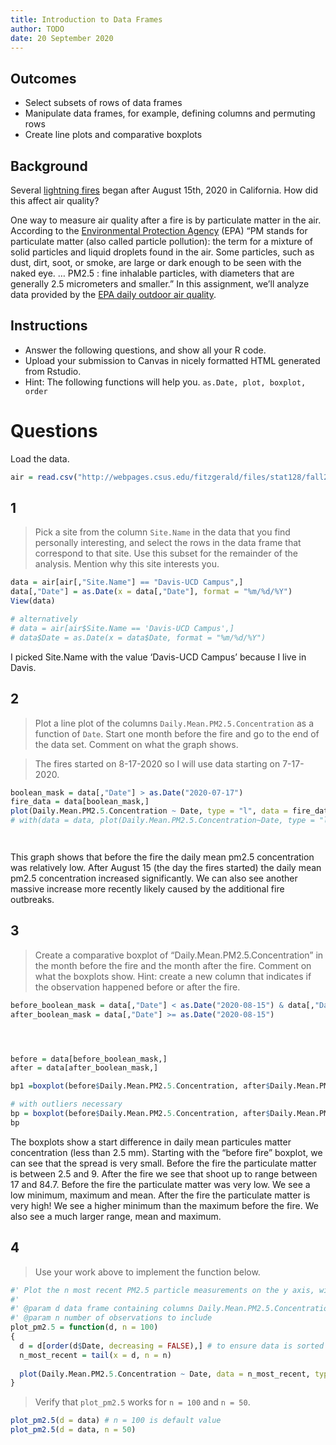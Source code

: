 ```yaml
---
title: Introduction to Data Frames
author: TODO
date: 20 September 2020
---
```


## Outcomes

- Select subsets of rows of data frames
- Manipulate data frames, for example, defining columns and permuting rows
- Create line plots and comparative boxplots

## Background

Several [lightning fires](https://www.fire.ca.gov/incidents/2020/8/16/czu-lightning-complex-including-warnella-fire/) began after August 15th, 2020 in California. How did this affect air quality?

One way to measure air quality after a fire is by particulate matter in the air.
According to the [Environmental Protection Agency](https://www.epa.gov/pm-pollution/particulate-matter-pm-basics) (EPA) "PM stands for particulate matter (also called particle pollution): the term for a mixture of solid particles and liquid droplets found in the air.
Some particles, such as dust, dirt, soot, or smoke, are large or dark enough to be seen with the naked eye.
...
PM2.5 : fine inhalable particles, with diameters that are generally 2.5 micrometers and smaller."
In this assignment, we'll analyze data provided by the [EPA daily outdoor air quality](https://www.epa.gov/outdoor-air-quality-data/download-daily-data).

## Instructions

- Answer the following questions, and show all your R code.
- Upload your submission to Canvas in nicely formatted HTML generated from Rstudio.
- Hint: The following functions will help you. `as.Date, plot, boxplot, order`

# Questions

Load the data.

```r
air = read.csv("http://webpages.csus.edu/fitzgerald/files/stat128/fall20/ad_viz_plotval_data.csv")
```

## 1

> Pick a site from the column `Site.Name` in the data that you find personally interesting, and select the rows in the data frame that correspond to that site.
> Use this subset for the remainder of the analysis.
> Mention why this site interests you.

```r
data = air[air[,"Site.Name"] == "Davis-UCD Campus",]
data[,"Date"] = as.Date(x = data[,"Date"], format = "%m/%d/%Y")
View(data)

# alternatively 
# data = air[air$Site.Name == 'Davis-UCD Campus',]
# data$Date = as.Date(x = data$Date, format = "%m/%d/%Y")
```

I picked Site.Name with the value 'Davis-UCD Campus' because I live in Davis.

## 2

> Plot a line plot of the columns `Daily.Mean.PM2.5.Concentration` as a function of `Date`.
> Start one month before the fire and go to the end of the data set.
> Comment on what the graph shows.

> The fires started on 8-17-2020 so I will use data starting on 7-17-2020.

```r
boolean_mask = data[,"Date"] > as.Date("2020-07-17")
fire_data = data[boolean_mask,]
plot(Daily.Mean.PM2.5.Concentration ~ Date, type = "l", data = fire_data)
# with(data = data, plot(Daily.Mean.PM2.5.Concentration~Date, type = "l"))




```

This graph shows that before the fire the daily mean pm2.5 concentration was relatively low. After August 15 (the day the fires started) the daily mean pm2.5 concentration increased significantly. We can also see another massive increase more recently likely caused by the additional fire outbreaks.


## 3

> Create a comparative boxplot of "Daily.Mean.PM2.5.Concentration" in the month before the fire and the month after the fire.
> Comment on what the boxplots show.
> Hint: create a new column that indicates if the observation happened before or after the fire.

```r
before_boolean_mask = data[,"Date"] < as.Date("2020-08-15") & data[,"Date"] > as.Date("2020-07-15")
after_boolean_mask = data[,"Date"] >= as.Date("2020-08-15")




before = data[before_boolean_mask,]
after = data[after_boolean_mask,]

bp1 =boxplot(before$Daily.Mean.PM2.5.Concentration, after$Daily.Mean.PM2.5.Concentration, outline = FALSE, horizontal = TRUE, names = c("before fire", "after fire"), xlab="pm 2.5 concentration", col = c("blue","orange"))

# with outliers necessary
bp = boxplot(before$Daily.Mean.PM2.5.Concentration, after$Daily.Mean.PM2.5.Concentration, horizontal = TRUE, names = c("before fire", "after fire"), xlab="pm 2.5 concentration", col = c("blue","orange"))
bp
```

The boxplots show  a start difference in daily mean particules matter concentration (less than 2.5 mm). Starting with the "before fire" boxplot, we can see that the spread is very small. Before the fire the particulate matter is between 2.5 and 9. After the fire we see that shoot up to range between 17 and 84.7. Before the fire the particulate matter was very low. We see a low minimum, maximum and mean. After the fire the particulate matter is very high! We see a higher minimum than the maximum before the fire. We also see a much larger range, mean and maximum. 


## 4

> Use your work above to implement the function below. 

```r
#' Plot the n most recent PM2.5 particle measurements on the y axis, with date as the x axis.
#'
#' @param d data frame containing columns Daily.Mean.PM2.5.Concentration and Date for a single site
#' @param n number of observations to include
plot_pm2.5 = function(d, n = 100)
{
  d = d[order(d$Date, decreasing = FALSE),] # to ensure data is sorted
  n_most_recent = tail(x = d, n = n)
  
  plot(Daily.Mean.PM2.5.Concentration ~ Date, data = n_most_recent, type="l")
}
```

> Verify that `plot_pm2.5` works for `n = 100` and `n = 50`.

```r
plot_pm2.5(d = data) # n = 100 is default value 
plot_pm2.5(d = data, n = 50)
```